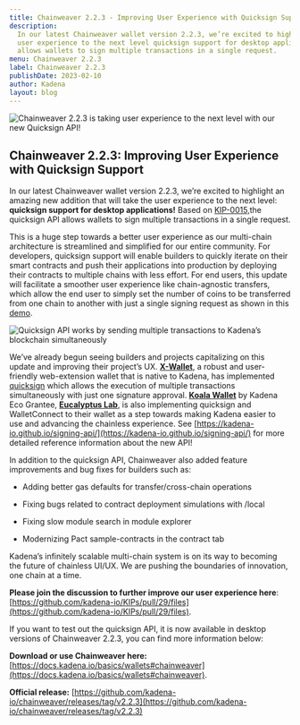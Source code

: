 ```yaml
---
title: Chainweaver 2.2.3 - Improving User Experience with Quicksign Support
description:
  In our latest Chainweaver wallet version 2.2.3, we’re excited to highlight an amazing new addition that will take the
  user experience to the next level quicksign support for desktop applications! Based on KIP-0015, the quicksign API
  allows wallets to sign multiple transactions in a single request.
menu: Chainweaver 2.2.3
label: Chainweaver 2.2.3
publishDate: 2023-02-10
author: Kadena
layout: blog
---
```


![Chainweaver 2.2.3 is taking user experience to the next level with our new Quicksign API!](/assets/blog/1_eQ0aqLVMW21bLxOF1PB8yQ.webp)

## Chainweaver 2.2.3: Improving User Experience with Quicksign Support

In our latest Chainweaver wallet version 2.2.3, we’re excited to highlight an amazing new addition that will take the
user experience to the next level: **quicksign support for desktop applications!** Based on
[KIP-0015,](https://github.com/kadena-io/KIPs/pull/29/files)the quicksign API allows wallets to sign multiple
transactions in a single request.

This is a huge step towards a better user experience as our multi-chain architecture is streamlined and simplified for
our entire community. For developers, quicksign support will enable builders to quickly iterate on their smart contracts
and push their applications into production by deploying their contracts to multiple chains with less effort. For end
users, this update will facilitate a smoother user experience like chain-agnostic transfers, which allow the end user to
simply set the number of coins to be transferred from one chain to another with just a single signing request as shown
in this [demo](https://twitter.com/BlockchainDoug/status/1539733933801316361).

![Quicksign API works by sending multiple transactions to Kadena’s blockchain simultaneously](/assets/blog/0_AiU-isvNBfs5RpkP.png)

We’ve already begun seeing builders and projects capitalizing on this update and improving their project’s UX.
[**X-Wallet**](https://xwallet.kaddex.com/), a robust and user-friendly web-extension wallet that is native to Kadena,
has implemented [quicksign](https://twitter.com/XWalletOfficial/status/1622624077683871746) which allows the execution
of multiple transactions simultaneously with just one signature approval. [**Koala Wallet**](https://koalawallet.io/) by
Kadena Eco Grantee, [**Eucalyptus Lab**](https://eucalyptuslabs.com/), is also implementing quicksign and WalletConnect
to their wallet as a step towards making Kadena easier to use and advancing the chainless experience. See
[https://kadena-io.github.io/signing-api/](https://kadena-io.github.io/signing-api/) for more detailed reference
information about the new API!

In addition to the quicksign API, Chainweaver also added feature improvements and bug fixes for builders such as:

- Adding better gas defaults for transfer/cross-chain operations

- Fixing bugs related to contract deployment simulations with /local

- Fixing slow module search in module explorer

- Modernizing Pact sample-contracts in the contract tab

Kadena’s infinitely scalable multi-chain system is on its way to becoming the future of chainless UI/UX. We are pushing
the boundaries of innovation, one chain at a time.

**Please join the discussion to further improve our user experience here**:
[https://github.com/kadena-io/KIPs/pull/29/files](https://github.com/kadena-io/KIPs/pull/29/files).

If you want to test out the quicksign API, it is now available in desktop versions of Chainweaver 2.2.3, you can find
more information below:

**Download or use Chainweaver here:**
[https://docs.kadena.io/basics/wallets#chainweaver](https://docs.kadena.io/basics/wallets#chainweaver).

**Official release:**
[https://github.com/kadena-io/chainweaver/releases/tag/v2.2.3](https://github.com/kadena-io/chainweaver/releases/tag/v2.2.3)
